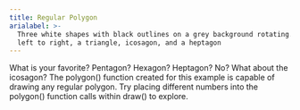 ```yaml
---
title: Regular Polygon
arialabel: >-
  Three white shapes with black outlines on a grey background rotating. From
  left to right, a triangle, icosagon, and a heptagon
---
```



What is your favorite? Pentagon? Hexagon? Heptagon? No?
What about the icosagon? The polygon() function created for this example is
capable of drawing any regular polygon. Try placing different numbers into
the polygon() function calls within draw() to explore.

